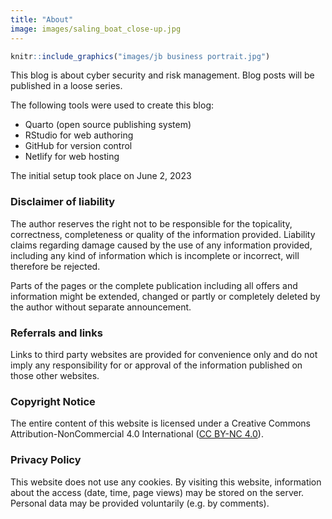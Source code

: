 ```yaml
---
title: "About"
image: images/saling_boat_close-up.jpg
---
```


```r
knitr::include_graphics("images/jb business portrait.jpg")
```

This blog is about cyber security and risk management. Blog posts will be published in a loose series.

The following tools were used to create this blog:

-   Quarto (open source publishing system)
-   RStudio for web authoring
-   GitHub for version control
-   Netlify for web hosting

The initial setup took place on June 2, 2023

### Disclaimer of liability

The author reserves the right not to be responsible for the topicality, correctness, completeness or quality of the information provided. Liability claims regarding damage caused by the use of any information provided, including any kind of information which is incomplete or incorrect, will therefore be rejected.

Parts of the pages or the complete publication including all offers and information might be extended, changed or partly or completely deleted by the author without separate announcement.

### Referrals and links

Links to third party websites are provided for convenience only and do not imply any responsibility for or approval of the information published on those other websites.

### Copyright Notice

The entire content of this website is licensed under a Creative Commons Attribution-NonCommercial 4.0 International ([CC BY-NC 4.0](https://creativecommons.org/licenses/by-nc/4.0/)).

### Privacy Policy

This website does not use any cookies. By visiting this website, information about the access (date, time, page views) may be stored on the server. Personal data may be provided voluntarily (e.g. by comments).
